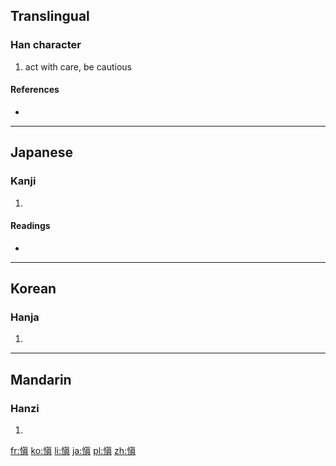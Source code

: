 {{also|眘}}
==Translingual==

===Han character===
{{Han char|rn=61|rad=心|as=10|sn=13|four=|canj=心心月金 (PPBC)}}

# act with care, be cautious

====References====
* {{Han ref|kx=0396.470|dkj=11024|dj=0735.340|hdz=42338.071|uh=613C|ud=24892}}

----

==Japanese==

===Kanji===
{{ja-kanji|grade=|rs=心10}}

# {{defn|Japanese|sort=心10}}

====Readings====
* {{ja-readings|on=[[しん]] (shin)|kun=[[つつしむ]] (tsutsushimu)}}

----

==Korean==

===Hanja===
{{ko-hanja|hangeul=신|eumhun=|rv=sin|mr=sin|y=sin}}

# {{defn|Korean|sort=心10}}

----

==Mandarin==

===Hanzi===
{{cmn-hanzi|pin=[[cǎo]] ([[cao3]]), [[shèn]] ([[shen4]])|wg=ts'ao<sup>3</sup>, shen<sup>4</sup>}}

# {{defn|Mandarin|sort=心10}}

[[fr:愼]]
[[ko:愼]]
[[li:愼]]
[[ja:愼]]
[[pl:愼]]
[[zh:愼]]